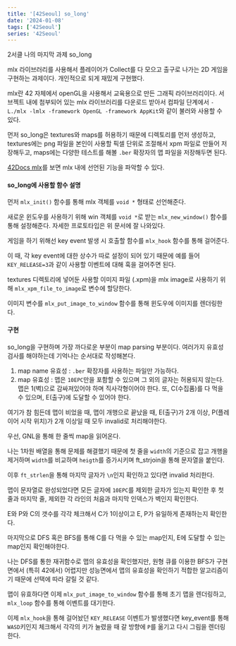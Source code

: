 ```yaml
---
title: '[42Seoul] so_long'
date: '2024-01-08'
tags: ['42Seoul']
series: '42Seoul'
---
```


2서클 나의 마지막 과제 so_long

mlx 라이브러리를 사용해서 플레이어가 Collect를 다 모으고 출구로 나가는 2D 게임을 구현하는 과제이다.
개인적으로 되게 재밌게 구현했다.

mlx란 42 자체에서 openGL을 사용해서 교육용으로 만든 그래픽 라이브러리이다.
서브젝트 내에 첨부되어 있는 mlx 라이브러리를 다운로드 받아서 컴파일 단계에서 `-L./mlx -lmlx -framework OpenGL -framework AppKit`와 같이 불러와 사용할 수 있다.

먼저 so_long은 textures와 maps를 허용하기 때문에 디렉토리를 먼저 생성하고, textures에는 png 파일을 본인이 사용할 픽셀 단위로 조절해서 xpm 파일로 만들어 저장해두고, maps에는 다양한 테스트를 해볼 `.ber` 확장자의 맵 파일을 저장해두면 된다.

[42Docs mlx](https://harm-smits.github.io/42docs/libs/minilibx.html)를 보면 mlx 내에 선언된 기능을 파악할 수 있다.

#### so_long에 사용할 함수 설명

먼저 `mlx_init()` 함수를 통해 mlx 객체를 `void *` 형태로 선언해준다.

새로운 윈도우를 사용하기 위해 win 객체를 `void *`로 받는 `mlx_new_window()` 함수를 통해 설정해준다.
자세한 프로토타입은 위 문서에 잘 나와있다.

게임을 하기 위해선 key event 발생 시 호출할 함수를 `mlx_hook` 함수를 통해 걸어준다.

이 때, 각 key event에 대한 상수가 따로 설정이 되어 있기 때문에 예를 들어 `KEY_RELEASE=3`과 같이 사용할 이벤트에 대해 훅을 걸어주면 된다.

textures 디렉토리에 넣어둔 사용할 이미지 파일 (.xpm)을 mlx image로 사용하기 위해 `mlx_xpm_file_to_image`로 변수에 할당한다.

이미지 변수를 `mlx_put_image_to_window` 함수를 통해 윈도우에 이미지를 렌더링한다.

#### 구현

so_long을 구현하며 가장 까다로운 부분이 map parsing 부분이다.
여러가지 유효성 검사를 해야하는데 기억나는 순서대로 작성해본다.

1. map name 유효성 : `.ber` 확장자를 사용하는 파일만 가능하다.
2. map 유효성 : 맵은 `10EPC`만을 포함할 수 있으며 그 외의 글자는 허용되지 않는다. 맵은 1(벽)으로 감싸져있어야 하며 직사각형이어야 한다. 또, C(수집품)를 다 먹을 수 있으며, E(출구)에 도달할 수 있어야 한다.

여기가 참 힘든데 맵이 비었을 때, 맵이 개행으로 끝났을 때, E(출구)가 2개 이상, P(플레이어 시작 위치)가 2개 이상일 때 모두 invalid로 처리해야한다.

우선, GNL을 통해 한 줄씩 map을 읽어온다.

나는 1차원 배열을 통해 문제를 해결했기 때문에 첫 줄을 `width`의 기준으로 잡고 개행을 제거하며 `width`를 비교하며 `heigth`를 증가시키며 ft_strjoin을 통해 문자열을 붙인다.

이후 `ft_strlen`을 통해 마지막 글자가 `\n`인지 확인하고 있다면 invalid 처리한다.

맵이 문자열로 완성되었다면 모든 글자에 `10EPC`를 제외한 글자가 있는지 확인한 후 첫 줄과 마지막 줄, 제외한 각 라인의 처음과 마지막 인덱스가 벽인지 확인한다.

E와 P와 C의 갯수를 각각 체크해서 C가 1이상이고 E, P가 유일하게 존재하는지 확인한다.

마지막으로 DFS 혹은 BFS를 통해 C를 다 먹을 수 있는 map인지, E에 도달할 수 있는 map인지 확인해야한다.

나는 DFS를 통한 재귀함수로 맵의 유효성을 확인했지만, 원형 큐를 이용한 BFS가 구현면에서 (특히 42에서) 어렵지만 성능면에서 맵의 유효성을 확인하기 적합한 알고리즘이기 때문에 선택에 따라 갈릴 것 같다.

맵이 유효하다면 이제 `mlx_put_image_to_window` 함수를 통해 초기 맵을 렌더링하고, `mlx_loop` 함수를 통해 이벤트를 대기한다.

이제 `mlx_hook`을 통해 걸어놨던 `KEY_RELEASE` 이벤트가 발생했다면 key_event를 통해 `WASD`키인지 체크해서 각각의 키가 눌렸을 때 갈 방향에 `P`를 옮기고 다시 그림을 렌더링한다.
